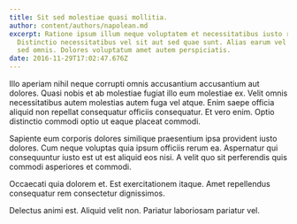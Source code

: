 ```yaml
---
title: Sit sed molestiae quasi mollitia.
author: content/authors/napolean.md
excerpt: Ratione ipsum illum neque voluptatem et necessitatibus iusto repellat.
  Distinctio necessitatibus vel sit aut sed quae sunt. Alias earum vel omnis ut
  sed omnis. Dolores voluptatum amet autem perspiciatis.
date: 2016-11-29T17:02:47.676Z
---
```

Illo aperiam nihil neque corrupti omnis accusantium accusantium aut dolores. Quasi nobis et ab molestiae fugiat illo eum molestiae ex. Velit omnis necessitatibus autem molestias autem fuga vel atque. Enim saepe officia aliquid non repellat consequatur officiis consequatur. Et vero enim. Optio distinctio commodi optio ut eaque placeat commodi.
 Sapiente eum corporis dolores similique praesentium ipsa provident iusto dolores. Cum neque voluptas quia ipsum officiis rerum ea. Aspernatur qui consequuntur iusto est ut est aliquid eos nisi. A velit quo sit perferendis quis commodi asperiores et commodi.
 Occaecati quia dolorem et. Est exercitationem itaque. Amet repellendus consequatur rem consectetur dignissimos.
 Delectus animi est. Aliquid velit non. Pariatur laboriosam pariatur vel.